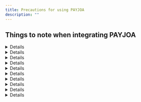 ```yaml
---
title: Precautions for using PAYJOA
description: ""
---
```



## Things to note when integrating PAYJOA

<Details>
  <p slot="summary">Returns <code>success</code> in PC and <code>imp\_success</code> in mobile</p>

  The payment window call (`IMP.request_pay`) and post-payment processing differs for PC and mobile.
  In PC, the call is made using iframe and the callback function
  (the second argument of IMP.request\_pay) is called after the payment process is completed.
  In mobile, the page is redirected (302) to the specified URL (`m_redirect_url`).
  At this time, the payment result (success/failure) is returned using the `success` parameter for PC
  and `imp_success` parameter for mobile. To summarize the flow:

  - \[PC] iframe → callback → result delivered in response.`success` returned via callback

    ```tsx
    IMP.request_pay(
      {
        // Omitted
      },
      function (response) {
        const { success } = response; // payment successul or failed
        if (success) {
          // Success logic
        } else {
          // Failure logic
        }
      },
    );
    ```

  - \[Mobile] Redirect → redirct (302) to m\_redirect\_url → result delivered in `imp_success` query parameter

    ```js
    /**
     * Sample 302 redirect URL redirected to after payment process is completed
     * when m_redirect_url is set to 'https://myservice.com/payments/complete'
     */
    "https://myservice.com/payments/complete?imp_success=true&imp_uid=imp1234567890&merchant_uid=mid_123467890";
    ```

  ### **`imp_success` and `success` are deprecated**

  Regardless you should not determine the success/failure of a payment based on either of these parameters.
  It only indicates the failure/success of payment at the time of the response from i'mport → merchant client,
  and its value can only be finalized when notification of the result is sent from PAYJOA → i'mport
  and then it is updated in the i'mport DB.

  Since the **payment result is sent asynchronously in \[PAYJOA → i'mport → i'mport DB update]
  and \[i'mport → merchant client]**, **the `imp_success` or `success` parameter received
  by the merchant client can be false (failed) for a successful transaction
  if it has not been updated in the database yet**.

  Hence, only the i'mport order ID (`imp_uid`) and the merchant order ID
  (`merchant_uid`)  of the result are accurate.
  You must send these values to the merchant server and use them
  to call the i'mport Get payment API ([GET /payments/\{imp\_uid}](https://api.iamport.kr/#!/payments/getPaymentByImpUid))
  to accurately determine whether the payment is successful (`status`=`paid`) or failed (`status`=`failed`).
</Details>

<Details>
  <p slot="summary">Session related issues when paying with Hana card/NH Apps Cache in Safari</p>

  When paying with Hana card/NH Apps Cache (account transfer) in Safari,
  the message below (the session has expired and the connection with the card company has been terminated)
  is displayed and payment cannot be processed.

  <img src="/gitbook-assets/en/image (243).png" alt="참고이미지" data-size="original" />

  If you are experiencing this, make sure that the `Prevent cross-site tracking` and `Block all cookies` options
  are not checked in Safari Preferences as shown below, and then try again.

  <img src="/gitbook-assets/en/image (10).png" alt="참고이미지" data-size="original" />
</Details>

<Details>
  <p slot="summary">Issues when paying with BC card in Safari/Firefox</p>

  If you click the Next button after selecting BC Card in the credit card payment window,
  “Payment failed” alert message is displayed and you cannot proceed any further.
  In other browsers (Chrome, Opera, Edge, etc.) or when using other credit cards,
  the Facebook QR code for BC card payment is rendered without any problem.

  <img src="/gitbook-assets/en/image (92).png" alt="참고이미지" data-size="original" />

  If you are experiencing this, make sure that pop-ups are allowed for the `*.payjoa.co.kr` domain
  in Safari Preferences as shown below, and then try again.

  <img src="/gitbook-assets/en/image (55).png" alt="참고이미지" data-size="original" />
</Details>

<Details>
  <p slot="summary">Instant account transfer payment flow difference</p>

  Since PAYJOA internally uses Toss Payments - account transfer, account transfer is available
  only through Toss Simple Payment, NH Apps Cache, and direct input of account information.
  Entering account information directly requires security card/OTP authentication → public certificate authentication.

  For mobile payment, account transfer payment is available only through Toss Simple Payment and NH Apps Cache.

  <img src="/gitbook-assets/en/image (255).png" alt="PC 결제" data-size="original" />

  <img src="/gitbook-assets/en/image (45).png" alt="모바일 결제" data-size="original" />
</Details>

<Details>
  <p slot="summary">Only depositor's name can be accessed after virtual account deposit</p>

  When deposit is made to the (issued) virtual account,
  PAYJOA only reveals the name among the depositor's information (bank name, account number, sender).
  Therefore, when you retrieve the i'mport payment details ([**GET /payments/\{imp\_uid}**](../../../api/payment-api/get-payment-api)),
  the depositor's bank code (`bank_code`) and bank name (`bank_name`) are both NULL.
  To get the depositor's name, you must set the query parameter (`extension`) to `true` as follows:

  ```json
  // GET http://api.iamport.kr/payments/{i'mport number}?extension=true
  {
    // ... Omitted
    "bank_code": null, // Depositor's bank code not provided
    "bank_name": null, // Depositor's bank name not provided
    "extension": {
      // ... Omitted
      "REMITTER": "John Doe" // Depositor's name
    }
  }
  ```
</Details>

<Details>
  <p slot="summary">Special contract with PAYJOA is required to cancel virtual account payment</p>

  Cancellation (refund) of payment for completed virtual account deposit is available
  only through a special contract with PAYJOA due to virtual account issuance fee issues.
  Refunds for virtual account payments cannot be processed without this contract.
</Details>

<Details>
  <p slot="summary">Cancellation of virtual account payment takes more than 7 business days to process</p>

  Cancellation (refund) of PAYJOA virtual account payment is requested from the merchant → i'mport → PAYJOA.
  Since the refund is processed after a PAYJOA staff manually checks the request,
  it takes more than 7 business days for the refund amount to be deposited.
</Details>

<Details>
  <p slot="summary">Only one taxable/tax-free/c<strong>ombination</strong> CPID is issued for each case</p>

  You need to request PAYJOA to issue the CPID on a `case-by-case` basis.
  In this way, all taxable/tax-free/combination transactions can be processed with one CPID.
</Details>

<Details>
  <p slot="summary">Tax-free amount can be set only for card payment</p>

  When calling the payment window (IMP.request\_pay function),
  you can set the tax-free amount (`tax_free`) out of the total amount (`amount`).
  In the PAYJOA system, the tax-free amount is only available when paying by card (pay\_method: `card`).
  Account transfer and virtual account payments are taxed in full.
</Details>

<Details>
  <p slot="summary">PAYJOA bug</p>

  ### Customer's phone number is not automatically filled in the escrow payment window

  <img src="/gitbook-assets/en/image (59).png" alt="참고이미지" data-size="original" />

  - Unlike other payment windows, the customer's phone number (`buyer_tel`) passed into IMP.request\_pay
    is not automatically filled in the escrow payment window. Note that PAYJOA does not support this function.
</Details>
